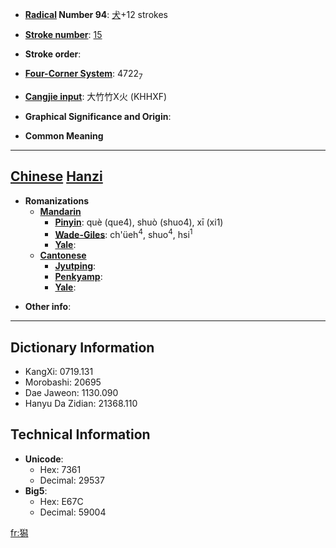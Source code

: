 * '''[[Wiktionary:Chinese radical index| Radical]] Number 94''': [[Wiktionary:Chinese radical index 犬|犬]]+12 strokes

* '''[[Wiktionary:Chinese total strokes index|Stroke number]]''': [[Wiktionary:Chinese total strokes index 15|15]]

* '''Stroke order''': 

* '''[[Wiktionary:Chinese four corner index|Four-Corner System]]''': 4722<sub>7</sub>

* '''[[Wiktionary:Chinese Cangjie index|Cangjie input]]''': 大竹竹X火 (KHHXF)

* '''Graphical Significance and Origin''': 

* '''Common Meaning'''

----

== [[Chinese]] [[Hanzi]] ==

* '''Romanizations'''
** '''[[Mandarin]]'''
*** '''[[Pinyin]]''': què (que4), shuò (shuo4), xī (xi1)
*** '''[[Wade-Giles]]''': ch'üeh<sup>4</sup>, shuo<sup>4</sup>, hsi<sup>1</sup>
*** '''[[Yale]]''': 
** '''[[Cantonese]]'''
*** '''[[Jyutping]]''':
*** '''[[Penkyamp]]''': 
*** '''[[Yale]]''': 

* '''Other info''': 

----

== Dictionary Information ==

* KangXi: 0719.131
* Morobashi: 20695
* Dae Jaweon: 1130.090
* Hanyu Da Zidian: 21368.110

== Technical Information ==

* '''Unicode''':
** Hex: 7361
** Decimal: 29537
* '''Big5''':
** Hex: E67C
** Decimal: 59004

[[fr:獡]]